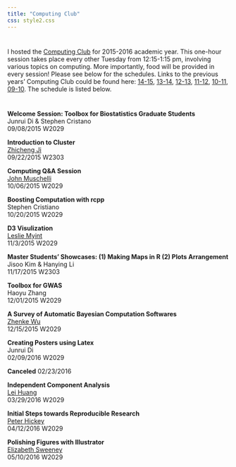 ```yaml
---
title: "Computing Club"
css: style2.css
---
```

#

#

I hosted the [Computing Club](http://www.jhsph.edu/departments/biostatistics/academics-and-student-life/student-learning-groups/computing-club.html) for 2015-2016 academic year. This one-hour session takes place every other Tuesday from 12:15-1:15 pm, involving various topics on computing. More importantly, food will be provided in every session! Please see below for the schedules. Links to the previous years' Computing Club could be found here: [14-15](http://www.biostat.jhsph.edu/~ydu/comp_club.html), [13-14](http://www.biostat.jhsph.edu/~jbai/compclub.html), [12-13](http://www.biostat.jhsph.edu/~afisher/ComputingClub/), [11-12](http://www.biostat.jhsph.edu/~afrazee/old/computingclub.html), [10-11](http://www.biostat.jhsph.edu/bit/compintro/), [09-10](http://www.biostat.jhsph.edu/bit/compintro/index_0910.html).
The schedule is listed below.   

#

#
__Welcome Session: Toolbox for Biostatistics Graduate Students__  
Junrui Di \& Stephen Cristano  
09/08/2015 W2029

__Introduction to Cluster__  
[Zhicheng Ji](http://www.biostat.jhsph.edu/~zji4/)  
09/22/2015 W2303

__Computing Q\&A Session__  
[John Muschelli](http://johnmuschelli.com/)  
10/06/2015 W2029

__Boosting Computation with rcpp__  
Stephen Cristiano  
10/20/2015 W2029

__D3 Visulization__  
[Leslie Myint](https://lesliemyint.wordpress.com/)  
11/3/2015 W2029

__Master Students' Showcases: (1) Making Maps in R (2) Plots Arrangement__  
Jisoo Kim  \& Hanying Li  
11/17/2015 W2303

__Toolbox for GWAS__  
Haoyu Zhang  
12/01/2015 W2029

__A Survey of Automatic Bayesian Computation Softwares__  
[Zhenke Wu](http://zhenkewu.com/)  
12/15/2015 W2029


__Creating Posters using Latex__  
Junrui Di  
02/09/2016 W2029

__Canceled__
02/23/2016 

__Independent Component Analysis__  
[Lei Huang](http://www.biostat.jhsph.edu/~lehuang/)  
03/29/2016 W2029

__Initial Steps towards Reproducible Research__  
[Peter Hickey](http://peterhickey.org/)  
04/12/2016 W2029

__Polishing Figures with Illustrator__  
[Elizabeth Sweeney](https://elizabethmargaretsweeney.wordpress.com/)  
05/10/2016 W2029





